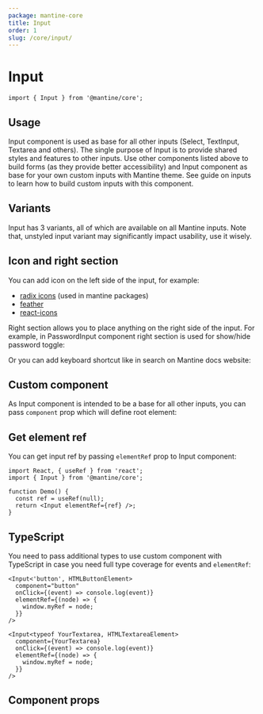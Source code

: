 ```yaml
---
package: mantine-core
title: Input
order: 1
slug: /core/input/
---
```



# Input

<PageHeader
  source="mantine-core/src/Input/Input.tsx"
  docs="core/Input.mdx"
  package="@mantine/core"
/>

```tsx
import { Input } from '@mantine/core';
```

## Usage

Input component is used as base for all other inputs (<GatsbyLink to="/core/select">Select</GatsbyLink>, <GatsbyLink to="/core/select">TextInput</GatsbyLink>, <GatsbyLink to="/core/select">Textarea</GatsbyLink> and others).
The single purpose of Input is to provide shared styles and features to other inputs.
Use other components listed above to build forms (as they provide better accessibility)
and Input component as base for your own custom inputs with Mantine theme.
See <GatsbyLink to="/guides/inputs/">guide on inputs</GatsbyLink> to learn how to build custom inputs with this component.

<InputConfigurator />

## Variants

Input has 3 variants, all of which are available on all Mantine inputs.
Note that, unstyled input variant may significantly impact usability, use it wisely.

<InputVariantsDemo />

## Icon and right section

You can add icon on the left side of the input, for example:

- [radix icons](https://icons.modulz.app/) (used in mantine packages)
- [feather](https://feathericons.com/)
- [react-icons](https://react-icons.github.io/react-icons)

<InputIconDemo />

Right section allows you to place anything on the right side of the input. For example, in <GatsbyLink to="/core/password-input">PasswordInput</GatsbyLink>
component right section is used for show/hide password toggle:

<ActionIconUsageDemo />

Or you can add keyboard shortcut like in search on Mantine docs website:

<KbdInputDemo />

## Custom component

As Input component is intended to be a base for all other inputs,
you can pass `component` prop which will define root element:

<InputComponentDemo />

## Get element ref

You can get input ref by passing `elementRef` prop to Input component:

```tsx
import React, { useRef } from 'react';
import { Input } from '@mantine/core';

function Demo() {
  const ref = useRef(null);
  return <Input elementRef={ref} />;
}
```

## TypeScript

You need to pass additional types to use custom component with TypeScript
in case you need full type coverage for events and `elementRef`:

```tsx
<Input<'button', HTMLButtonElement>
  component="button"
  onClick={(event) => console.log(event)}
  elementRef={(node) => {
    window.myRef = node;
  }}
/>

<Input<typeof YourTextarea, HTMLTextareaElement>
  component={YourTextarea}
  onClick={(event) => console.log(event)}
  elementRef={(node) => {
    window.myRef = node;
  }}
/>
```

## Component props

<PropsTable component="Input" />
